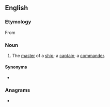 ==English==

===Etymology===
From {{affix|en|ship|master}}

===Noun===
{{en-noun}}
# The [[master]] of a [[ship]]; a [[captain]]; a [[commander]].

====Synonyms====
* {{l|en|shiplord}}

===Anagrams===
* {{anagrams|en|mastership}}